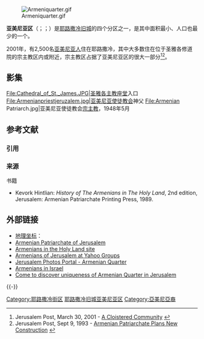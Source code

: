 [[File:Armeniquarter.gif|right]]

'''亚美尼亚区'''（{{lang-hy|Երուսաղէմի հայկական թաղամաս}}；{{lang-he|הרובע הארמני}}；{{lang-ar|حارة الأرمن}}）是[[耶路撒冷旧城|耶路撒冷旧城]]的四个分区之一，是其中面积最小、人口也最少的一个。

2001年，有2,500名[[亚美尼亚人|亚美尼亚人]]住在耶路撒冷，其中大多数住在位于圣雅各修道院的宗主教区内或附近，宗主教区占据了亚美尼亚区的很大一部分<ref>Jerusalem Post, March 30, 2001 - [http://pqasb.pqarchiver.com/jpost/access/71008778.html?dids=71008778:71008778&FMT=ABS&FMTS=ABS:FT&date=Mar+30%2C+2001&author=Patricia+Golan&pub=Jerusalem+Post&edition=&startpage=12&desc=A+Cloistered+Community A Cloistered Community] {{Wayback|url=http://pqasb.pqarchiver.com/jpost/access/71008778.html?dids=71008778:71008778&FMT=ABS&FMTS=ABS:FT&date=Mar+30%2C+2001&author=Patricia+Golan&pub=Jerusalem+Post&edition=&startpage=12&desc=A+Cloistered+Community |date=20121022131038 }}</ref><ref>Jerusalem Post, Sept 9, 1993 - [http://pqasb.pqarchiver.com/jpost/access/99766520.html?dids=99766520:99766520&FMT=ABS&FMTS=ABS:FT&date=Sep+9%2C+1993&author=HAIM+SHAPIRO&pub=Jerusalem+Post&edition=&startpage=14&desc=ARMENIAN+PATRIARCHATE+PLANS+NEW+CONSTRUCTION Armenian Patriarchate Plans New Construction] {{Wayback|url=http://pqasb.pqarchiver.com/jpost/access/99766520.html?dids=99766520:99766520&FMT=ABS&FMTS=ABS:FT&date=Sep+9%2C+1993&author=HAIM+SHAPIRO&pub=Jerusalem+Post&edition=&startpage=14&desc=ARMENIAN+PATRIARCHATE+PLANS+NEW+CONSTRUCTION |date=20121022131149 }}</ref>。

== 影集 ==
<gallery>
File:Cathedral_of_St._James.JPG|[[圣雅各主教座堂_(耶路撒冷)|圣雅各主教座堂]]入口
File:Armenianpriestjeruzalem.jpg|[[亚美尼亚使徒教会|亚美尼亚使徒教会]]神父
File:Armenian Patriarch.jpg|亚美尼亚使徒教会[[宗主教|宗主教]]，1948年5月
</gallery>

== 参考文献 ==
=== 引用 ===
{{Reflist}}

=== 来源 ===
{{refbegin}}
; 书籍
* Kevork Hintlian: ''History of The Armenians in The Holy Land'', 2nd edition, Jerusalem: Armenian Patriarchate Printing Press, 1989.
{{refend}}

== 外部链接 ==
{{Commons|Armenian Quarter}}
* [[地理坐标|地理坐标]]：{{Coord|31|46|29|N|35|13|45|E|type:landmark_scale:20000|display=inline,title}}
* [http://www.armenian-patriarchate.org/ Armenian Patriarchate of Jerusalem]{{Wayback|url=http://www.armenian-patriarchate.org/ |date=20080213071614 }}
* [http://www.holyland.org Armenians in the Holy Land site]{{Wayback|url=http://www.holyland.org/ |date=20070307133102 }}
* [http://groups.yahoo.com/group/armeniansofjerusalem Armenians of Jerusalem at Yahoo Groups]{{Wayback|url=http://groups.yahoo.com/group/armeniansofjerusalem |date=20100622061404 }}
* [http://www.jerusalemshots.com/cat_en24.html Jerusalem Photos Portal - Armenian Quarter]{{Wayback|url=http://www.jerusalemshots.com/cat_en24.html |date=20100104110851 }}
* [http://www.jcpa.org/jl/hit04.htm Armenians in Israel]{{Wayback|url=http://www.jcpa.org/jl/hit04.htm |date=20160304111757 }}
* [https://web.archive.org/web/20080518074319/http://www.feeljerusalem.com/jerusalem/feeljerusalem/Jerusalem_sites/jerusalem_armenian_quarter.asp Come to discover uniqueness of Armenian Quarter in Jerusalem]

{{-}}
{{耶路撒冷旧城}}
{{耶路撒冷社区}}

[[Category:耶路撒冷街区|Category:耶路撒冷街区]]
[[Category:耶路撒冷旧城亚美尼亚区|]]
[[Category:亞美尼亞裔|Category:亞美尼亞裔]]